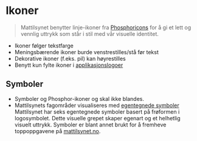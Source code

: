 
<Meta title="Identitet/Ikoner" />

# <ShapesIcon /> Ikoner

> Mattilsynet benytter linje-ikoner fra [Phosphoricons](https://phosphoricons.com/)
for å gi et lett og vennlig uttrykk som står i stil med vår visuelle identitet.

- Ikoner følger tekstfarge
- Meningsbærende ikoner burde venstrestilles/stå før tekst
- Dekorative ikoner (f.eks. pil) kan høyrestilles
- Benytt kun fylte ikoner i [applikasjonslogoer](?path=/docs/designsystem-logo--docs)

<Wide><Graphics path="@phosphor-icons" data-items="100" mode searchable="💡 Søk på engelsk" /></Wide>

## Symboler
- Symboler og Phosphor-ikoner og skal ikke blandes.
- Mattilsynets fagområder visualiseres med [egentegnede symboler](#egentegnede-ikoner)
Mattilsynet har seks egentegnede symboler basert på frøformen i logosymbolet.
Dette visuelle grepet skaper egenart og et helhetlig visuelt uttrykk.
Symboler er blant annet brukt for å fremheve toppoppgavene på [mattilsynet.no](https://www.mattilsynet.no).

<Graphics path="icons" mode />